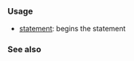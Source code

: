 {{cpp/keyword/title|{{tt|if}}}}
{{cpp/keyword/navbar}}

===Usage===
* [[cpp/language/if|{{tt|if}} statement]]: begins the {{tt|if}} statement
{{rev begin}}
{{rev|since=c++17|
* [[cpp/language/if#Constexpr if|{{tt|constexpr}} {{tt|if}} statement]]: begins the {{tt|constexpr}} {{tt|if}} statement
}}
{{rev|since=c++23|
* [[cpp/language/if#Consteval if|{{tt|consteval}} {{tt|if}} statement]]: begins the {{tt|consteval}} {{tt|if}} statement
}}
{{rev end}}

===See also===
{{cpp/keyword/control flow kw list}}

{{langlinks|de|es|fr|it|ja|pt|ru|zh}}
